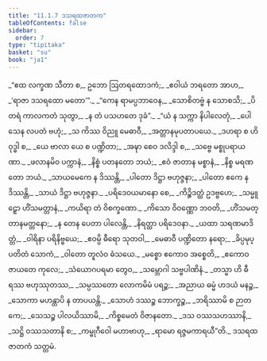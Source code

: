 ```yaml
---
title: "11.1.7 ဒသရထဇာတက"
tableOfContents: false
sidebar:
  order: 7
type: "tipitaka"
basket: "su"
book: "ja1"
---
```



<DynamicBreadcrumb />

<Division number="84" book="ja1">

<Paragraph number="2196" type="verses" book="ja1">
_“ဧထ လက္ခဏ သီတာ စ,_  
ဥဘော ဩတရထောဒကံ;_  
_ဧဝါယံ ဘရတော အာဟ,_  
_‘ရာဇာ ဒသရထော မတော’”._  

</Paragraph>

</Division>
<Division number="85" book="ja1">

<Paragraph number="2197" type="verses" book="ja1">
_“ကေန ရာမပ္ပဘာဝေန,_  
_သောစိတဗ္ဗံ န သောစသိ;_  
_ပိတရံ ကာလကတံ သုတွာ,_  
_န တံ ပသဟတေ ဒုခံ”._  

</Paragraph>

</Division>
<Division number="86" book="ja1">

<Paragraph number="2198" type="verses" book="ja1">
_“ယံ န သက္ကာ နိပါလေတုံ,_  
_ပေါသေန လပတံ ဗဟုံ;_  
_သ ကိဿ ဝိညူ မေဓာဝီ,_  
_အတ္တာနမုပတာပယေ._  

</Paragraph>

</Division>
<Division number="87" book="ja1">

<Paragraph number="2199" type="verses" book="ja1">
_ဒဟရာ စ ဟိ ဝုဒ္ဓါ စ,_  
_ယေ ဗာလာ ယေ စ ပဏ္ဍိတာ;_  
_အဍ္ဎာ စေဝ ဒလိဒ္ဒါ စ,_  
_သဗ္ဗေ မစ္စုပရာယဏာ._  

</Paragraph>

</Division>
<Division number="88" book="ja1">

<Paragraph number="2200" type="verses" book="ja1">
_ဖလာနမိဝ ပက္ကာနံ,_  
_နိစ္စံ ပတနတော ဘယံ;_  
_ဧဝံ ဇာတာန မစ္စာနံ,_  
_နိစ္စ မရဏတော ဘယံ._  

</Paragraph>

</Division>
<Division number="89" book="ja1">

<Paragraph number="2201" type="verses" book="ja1">
_သာယမေကေ န ဒိဿန္တိ,_  
_ပါတော ဒိဋ္ဌာ ဗဟုဇ္ဇနာ;_  
_ပါတော ဧကေ န ဒိဿန္တိ,_  
_သာယံ ဒိဋ္ဌာ ဗဟုဇ္ဇနာ._  

</Paragraph>

</Division>
<Division number="90" book="ja1">

<Paragraph number="2202" type="verses" book="ja1">
_ပရိဒေဝယမာနော စေ,_  
_ကိဉ္စိဒတ္ထံ ဥဒဗ္ဗဟေ;_  
_သမ္မူဠှော ဟိံသမတ္တာနံ,_  
_ကယိရာ တံ ဝိစက္ခဏော._  

</Paragraph>

</Division>
<Division number="91" book="ja1">

<Paragraph number="2203" type="verses" book="ja1">
_ကိသော ဝိဝဏ္ဏော ဘဝတိ,_  
_ဟိံသမတ္တာနမတ္တနော;_  
_န တေန ပေတာ ပါလေန္တိ,_  
_နိရတ္ထာ ပရိဒေဝနာ._  

</Paragraph>

</Division>
<Division number="92" book="ja1">

<Paragraph number="2204" type="verses" book="ja1">
_ယထာ သရဏမာဒိတ္တံ,_  
_ဝါရိနာ ပရိနိဗ္ဗယေ;_  
_ဧဝမ္ပိ ဓီရော သုတဝါ,_  
_မေဓာဝီ ပဏ္ဍိတော နရော;_  
_ခိပ္ပမုပ္ပတိတံ သောကံ,_  
_ဝါတော တူလံဝ ဓံသယေ._  

</Paragraph>

</Division>
<Division number="93" book="ja1">

<Paragraph number="2205" type="verses" book="ja1">
_မစ္စော ဧကောဝ အစ္စေတိ,_  
_ဧကောဝ ဇာယတေ ကုလေ;_  
_သံယောဂပရမာ တွေဝ,_  
_သမ္ဘောဂါ သဗ္ဗပါဏိနံ._  

</Paragraph>

</Division>
<Division number="94" book="ja1">

<Paragraph number="2206" type="verses" book="ja1">
_တသ္မာ ဟိ ဓီရဿ ဗဟုဿုတဿ,_  
_သမ္ပဿတော လောကမိမံ ပရဉ္စ;_  
_အညာယ ဓမ္မံ ဟဒယံ မနဉ္စ,_  
_သောကာ မဟန္တာပိ န တာပယန္တိ._  

</Paragraph>

</Division>
<Division number="95" book="ja1">

<Paragraph number="2207" type="verses" book="ja1">
_သောဟံ ဒဿဉ္စ ဘောက္ခဉ္စ,_  
_ဘရိဿာမိ စ ဉာတကေ;_  
_သေသဉ္စ ပါလယိဿာမိ,_  
_ကိစ္စမေတံ ဝိဇာနတော._  

</Paragraph>

</Division>
<Division number="96" book="ja1">

<Paragraph number="2208" type="verses" book="ja1">
_ဒသ ဝဿသဟဿာနိ,_  
_သဋ္ဌိ ဝဿသတာနိ စ;_  
_ကမ္ဗုဂီဝေါ မဟာဗာဟု,_  
_ရာမော ရဇ္ဇမကာရယီ”တိ._  


</Paragraph>
</Division>

<Paragraph number="2209" type="center" book="ja1">
ဒသရထဇာတကံ သတ္တမံ.
</Paragraph>